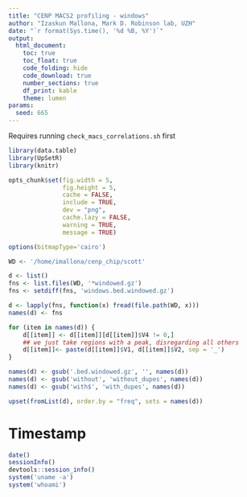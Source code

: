 ```yaml
---
title: "CENP MACS2 profiling - windows"
author: "Izaskun Mallona, Mark D. Robinson lab, UZH"
date: "`r format(Sys.time(), '%d %B, %Y')`"
output:
  html_document:
    toc: true
    toc_float: true
    code_folding: hide
    code_download: true
    number_sections: true
    df_print: kable
    theme: lumen
params:
  seed: 665
---
```


Requires running `check_macs_correlations.sh` first


```r
library(data.table)
library(UpSetR)
library(knitr)
```

```r
opts_chunk$set(fig.width = 5,
               fig.height = 5,
               cache = FALSE,
               include = TRUE,
               dev = "png",
               cache.lazy = FALSE,
               warning = TRUE,
               message = TRUE)

options(bitmapType='cairo')

```


```r
WD <- '/home/imallona/cenp_chip/scott'

d <- list()
fns <- list.files(WD, '*windowed.gz')
fns <- setdiff(fns, 'windows.bed.windowed.gz')

d <- lapply(fns, function(x) fread(file.path(WD, x)))
names(d) <- fns

for (item in names(d)) {
    d[[item]] <- d[[item]][d[[item]]$V4 != 0,]
    ## we just take regions with a peak, disregarding all others
    d[[item]]<- paste(d[[item]]$V1, d[[item]]$V2, sep = '_')    
}

names(d) <- gsub('.bed.windowed.gz', '', names(d))
names(d) <- gsub('without', 'without_dupes', names(d))
names(d) <- gsub('with$', 'with_dupes', names(d))

```


```r
upset(fromList(d), order.by = "freq", sets = names(d))
```


# Timestamp

```r
date()
sessionInfo()
devtools::session_info()
system('uname -a')
system('whoami')
```
